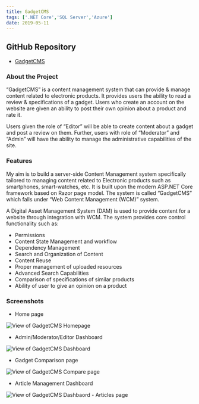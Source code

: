 ```yaml
---
title: GadgetCMS
tags: ['.NET Core','SQL Server','Azure']
date: 2019-05-11
---
```


## GitHub Repository
- [GadgetCMS](https://github.com/Amorpheuz/gadgetcms)

### About the Project
“GadgetCMS” is a content management system that can provide & manage content related to electronic products. It provides users the ability to read a review & specifications of a gadget. Users who create an account on the website are given an ability to post their own opinion about a product and rate it. 

Users  given the  role of “Editor” will be able to create content about a gadget  and post a review on them. Further, users with role of “Moderator” and “Admin” will have the ability to manage the administrative capabilities of the site.

### Features
My aim is to build a server-side Content Management system specifically tailored to managing content related to Electronic products such as smartphones, smart-watches, etc. It is built upon the modern ASP.NET Core framework based on Razor page model. The system is called “GadgetCMS” which falls under “Web Content Management (WCM)” system. 

A Digital Asset Management System (DAM) is used to provide content for a website through integration with WCM. The system provides core control functionality such as:
- Permissions
- Content State Management and workflow
- Dependency Management
- Search and Organization of Content
- Content Reuse
- Proper management of uploaded resources
- Advanced Search Capabilities
- Comparison of specifications of similar products
- Ability of user to give an opinion on a product

### Screenshots
- Home page
<Image src='../../images/project-images/gadgetcms-dashboard.jpg' alt='View of GadgetCMS Homepage'/>

- Admin/Moderator/Editor Dashboard
<Image src='../../images/project-images/gadgetcms-admin.jpg' alt='View of GadgetCMS Dashboard'/>

- Gadget Comparison page
<Image src='../../images/project-images/gadgetcms-compare.jpg' alt='View of GadgetCMS Compare page'/>

- Article Management Dashboard
<Image src='../../images/project-images/gadgetcms-articles.jpg' alt='View of GadgetCMS Dashbaord - Articles page'/>
